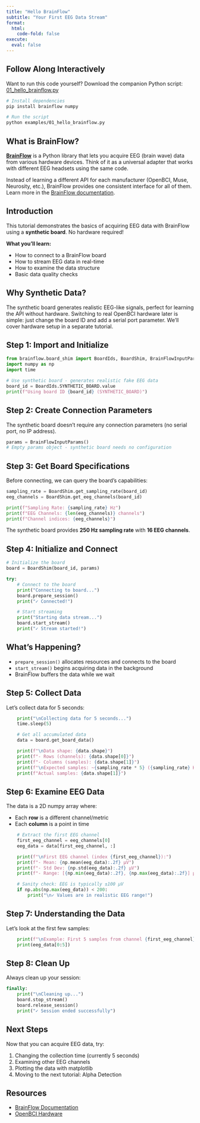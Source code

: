 ```yaml
---
title: "Hello BrainFlow"
subtitle: "Your First EEG Data Stream"
format:
  html:
    code-fold: false
execute:
  eval: false
---
```


::: {.callout-tip}
## Follow Along Interactively

Want to run this code yourself? Download the companion Python script: [01_hello_brainflow.py](https://github.com/vestige-research/eeg-alpha/blob/main/examples/01_hello_brainflow.py)

```bash
# Install dependencies
pip install brainflow numpy

# Run the script
python examples/01_hello_brainflow.py
```
:::

## What is BrainFlow?

[**BrainFlow**](https://brainflow.org/) is a Python library that lets you acquire EEG (brain wave) data from various hardware devices. Think of it as a universal adapter that works with different EEG headsets using the same code.

Instead of learning a different API for each manufacturer (OpenBCI, Muse, Neurosity, etc.), BrainFlow provides one consistent interface for all of them. Learn more in the [BrainFlow documentation](https://brainflow.readthedocs.io/en/stable/).

## Introduction

This tutorial demonstrates the basics of acquiring EEG data with BrainFlow using a **synthetic board**. No hardware required!

**What you'll learn:**

- How to connect to a BrainFlow board
- How to stream EEG data in real-time
- How to examine the data structure
- Basic data quality checks

::: {.callout-note}
## Why Synthetic Data?

The synthetic board generates realistic EEG-like signals, perfect for learning the API without hardware. Switching to real OpenBCI hardware later is simple: just change the board ID and add a serial port parameter. We'll cover hardware setup in a separate tutorial.
:::

## Step 1: Import and Initialize

```python
from brainflow.board_shim import BoardIds, BoardShim, BrainFlowInputParams
import numpy as np
import time

# Use synthetic board - generates realistic fake EEG data
board_id = BoardIds.SYNTHETIC_BOARD.value
print(f"Using board ID {board_id} (SYNTHETIC_BOARD)")
```

## Step 2: Create Connection Parameters

The synthetic board doesn't require any connection parameters (no serial port, no IP address).

```python
params = BrainFlowInputParams()
# Empty params object - synthetic board needs no configuration
```

## Step 3: Get Board Specifications

Before connecting, we can query the board's capabilities:

```python
sampling_rate = BoardShim.get_sampling_rate(board_id)
eeg_channels = BoardShim.get_eeg_channels(board_id)

print(f"Sampling Rate: {sampling_rate} Hz")
print(f"EEG Channels: {len(eeg_channels)} channels")
print(f"Channel indices: {eeg_channels}")
```

The synthetic board provides **250 Hz sampling rate** with **16 EEG channels**.

## Step 4: Initialize and Connect

```python
# Initialize the board
board = BoardShim(board_id, params)

try:
    # Connect to the board
    print("Connecting to board...")
    board.prepare_session()
    print("✓ Connected!")

    # Start streaming
    print("Starting data stream...")
    board.start_stream()
    print("✓ Stream started!")
```

::: {.callout-note}
## What's Happening?

- `prepare_session()` allocates resources and connects to the board
- `start_stream()` begins acquiring data in the background
- BrainFlow buffers the data while we wait
:::

## Step 5: Collect Data

Let's collect data for 5 seconds:

```python
    print("\nCollecting data for 5 seconds...")
    time.sleep(5)

    # Get all accumulated data
    data = board.get_board_data()

    print(f"\nData shape: {data.shape}")
    print(f"- Rows (channels): {data.shape[0]}")
    print(f"- Columns (samples): {data.shape[1]}")
    print(f"\nExpected samples: ~{sampling_rate * 5} ({sampling_rate} Hz × 5 seconds)")
    print(f"Actual samples: {data.shape[1]}")
```

## Step 6: Examine EEG Data

The data is a 2D numpy array where:

- Each **row** is a different channel/metric
- Each **column** is a point in time

```python
    # Extract the first EEG channel
    first_eeg_channel = eeg_channels[0]
    eeg_data = data[first_eeg_channel, :]

    print(f"\nFirst EEG channel (index {first_eeg_channel}):")
    print(f"- Mean: {np.mean(eeg_data):.2f} µV")
    print(f"- Std Dev: {np.std(eeg_data):.2f} µV")
    print(f"- Range: [{np.min(eeg_data):.2f}, {np.max(eeg_data):.2f}] µV")

    # Sanity check: EEG is typically ±100 µV
    if np.abs(np.max(eeg_data)) < 200:
        print("\n✓ Values are in realistic EEG range!")
```

## Step 7: Understanding the Data

Let's look at the first few samples:

```python
    print(f"\nExample: First 5 samples from channel {first_eeg_channel}:")
    print(eeg_data[0:5])
```

## Step 8: Clean Up

Always clean up your session:

```python
finally:
    print("\nCleaning up...")
    board.stop_stream()
    board.release_session()
    print("✓ Session ended successfully")
```

## Next Steps

Now that you can acquire EEG data, try:

1. Changing the collection time (currently 5 seconds)
2. Examining other EEG channels
3. Plotting the data with matplotlib
4. Moving to the next tutorial: Alpha Detection

## Resources

- [BrainFlow Documentation](https://brainflow.readthedocs.io/)
- [OpenBCI Hardware](https://openbci.com/)
